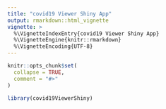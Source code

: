```yaml
---
title: "covid19 Viewer Shiny App"
output: rmarkdown::html_vignette
vignette: >
  %\VignetteIndexEntry{covid19 Viewer Shiny App}
  %\VignetteEngine{knitr::rmarkdown}
  %\VignetteEncoding{UTF-8}
---
```


```r
knitr::opts_chunk$set(
  collapse = TRUE,
  comment = "#>"
)
```

```r
library(covid19ViewerShiny)
```
